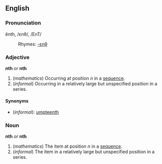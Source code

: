 ==English==
===Pronunciation===
ĕnth, /ɛnθ/, /EnT/
:Rhymes: [[Rhymes:English:-ɛnθ|-ɛnθ]]

===Adjective===
'''''n''th''' ''or'' '''nth'''

#(''mathematics'') Occurring at position ''n'' in a [[sequence]].
#(''informal'') Occurring in a relatively large but unspecified position in a series.

====Synonyms====
*(''informal''): [[umpteenth]]

===Noun===
'''''n''th''' ''or'' '''nth'''

#(''mathematics'') The item at position ''n'' in a [[sequence]].
#(''informal'') The item in a relatively large but unspecified position in a series.
